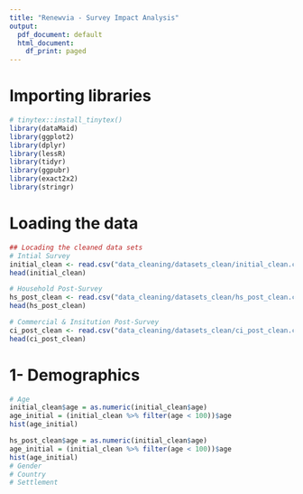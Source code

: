 ---
title: "Renewvia - Survey Impact Analysis"
output:
  pdf_document: default
  html_document:
    df_print: paged
---

# Importing libraries

```{r}
# tinytex::install_tinytex()
library(dataMaid) 
library(ggplot2)
library(dplyr)
library(lessR)
library(tidyr)
library(ggpubr)
library(exact2x2)
library(stringr)
```

# Loading the data

```{r}
## Locading the cleaned data sets
# Intial Survey
initial_clean <- read.csv("data_cleaning/datasets_clean/initial_clean.csv")
head(initial_clean)
```

```{r}
# Household Post-Survey
hs_post_clean <- read.csv("data_cleaning/datasets_clean/hs_post_clean.csv")
head(hs_post_clean)
```

```{r}
# Commercial & Insitution Post-Survey
ci_post_clean <- read.csv("data_cleaning/datasets_clean/ci_post_clean.csv")
head(ci_post_clean)
```

# 1- Demographics

```{r}
# Age
initial_clean$age = as.numeric(initial_clean$age) 
age_initial = (initial_clean %>% filter(age < 100))$age
hist(age_initial)

hs_post_clean$age = as.numeric(initial_clean$age) 
age_initial = (initial_clean %>% filter(age < 100))$age
hist(age_initial)
# Gender
# Country
# Settlement
```
